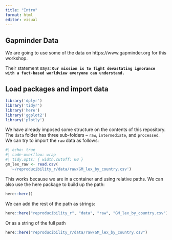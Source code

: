 ```yaml
---
title: "Intro"
format: html
editor: visual
---
```


## Gapminder Data

We are going to use some of the data on https://www.gapminder.org for this workshop.

Their statement says: **`Our mission is to fight devastating ignorance with a fact-based worldview everyone can understand.`**

## Load packages and import data

```r
library('dplyr')
library('tidyr')
library('here')
library('ggplot2')
library('plotly')
```

We have already imposed some structure on the contents of this repository. The `data` folder has three sub-folders -- `raw`, `intermediate`, and `processed`. We can try to import the `raw` data as follows:

```r
#| echo: true
#| code-overflow: wrap
#| tidy.opts: { width.cutoff: 60 }
gm_lex_raw <- read.csv(
  '~/reproducibility_r/data/raw/GM_lex_by_country.csv')
```

This works because we are in a container and using relative paths. We can also use the here package to build up the path:

```r
here::here()
```

We can add the rest of the path as strings:

```r
here::here("reproducibility_r", "data", "raw", "GM_lex_by_country.csv")
```

Or as a string of the full path

```r
here::here("reproducibility_r/data/raw/GM_lex_by_country.csv")
```
